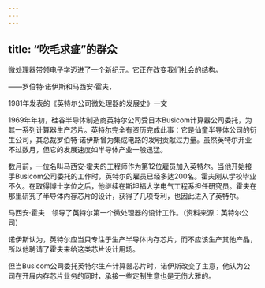 ```yaml
---
---
---
```

title: “吹毛求疵”的群众
---




微处理器带领电子学迈进了一个新纪元。它正在改变我们社会的结构。

——罗伯特·诺伊斯和马西安·霍夫，

1981年发表的《英特尔公司微处理器的发展史》一文



1969年年初，硅谷半导体制造商英特尔公司受日本Busicom计算器公司委托，为其一系列计算器生产芯片。英特尔完全有资历完成此事：它是仙童半导体公司的衍生公司，其总裁罗伯特·诺伊斯曾为集成电路的发明贡献过力量。虽然英特尔开业不过数月，但它的发展速度如半导体产业一般迅猛。

数月前，一位名叫马西安·霍夫的工程师作为第12位雇员加入英特尔。当他开始接手Busicom公司委托的工作时，英特尔的雇员已经多达200名。霍夫刚从学校毕业不久。在取得博士学位之后，他继续在斯坦福大学电气工程系担任研究员。霍夫在那里研究了半导体内存芯片的设计，获得了几项专利，也因此进入了英特尔。



马西安·霍夫　领导了英特尔第一个微处理器的设计工作。（资料来源：英特尔公司）

诺伊斯认为，英特尔应当只专注于生产半导体内存芯片，而不应该生产其他产品，所以他聘请了霍夫来给这类芯片设计用场。

但当Busicom公司委托英特尔生产计算器芯片时，诺伊斯改变了主意，他认为公司在开展内存芯片业务的同时，承接一些定制生意也是无伤大雅的。